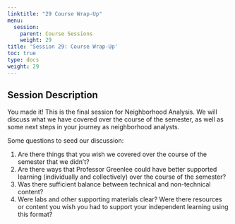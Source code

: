 ```yaml
---
linktitle: "29 Course Wrap-Up"
menu:
  session:
    parent: Course Sessions
    weight: 29
title: 'Session 29: Course Wrap-Up'
toc: true
type: docs
weight: 29
---
```


## Session Description

You made it! This is the final session for Neighborhood Analysis. We will discuss what we have covered over the course of the semester, as well as some next steps in your journey as neighborhood analysts.

Some questions to seed our discussion:

1. Are there things that you wish we covered over the course of the semester that we didn't?
2. Are there ways that Professor Greenlee could have better supported learning (individually and collectively) over the course of the semester?
3. Was there sufficient balance between technical and non-technical content?
4. Were labs and other supporting materials clear? Were there resources or content you wish you had to support your independent learning using this format?
